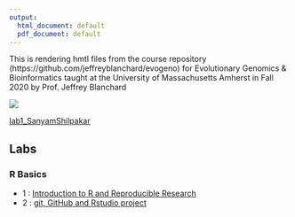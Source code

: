 ```yaml
---
output:
  html_document: default
  pdf_document: default
---
```


This is rendering hmtl files from the course repository  (https://github.com/jeffreyblanchard/evogeno) for Evolutionary Genomics & Bioinformatics taught at the University of Massachusetts Amherst in Fall 2020 by Prof. Jeffrey Blanchard

![](/Users/sanyamshilpakar/Desktop/My Docs/R workspace/Day 1 Bio 597GE/Blanchard_EvoGeno/images/HF_portrait3.png)

[lab1_SanyamShilpakar](lab2_EvoGeno.html)

## Labs

### R Basics

* 1 : [Introduction to R and Reproducible Research](EvoGeno_Lab1.html)
* 2 : [git, GitHub and Rstudio project](EvoGeno_Lab2_GitHub.html)
